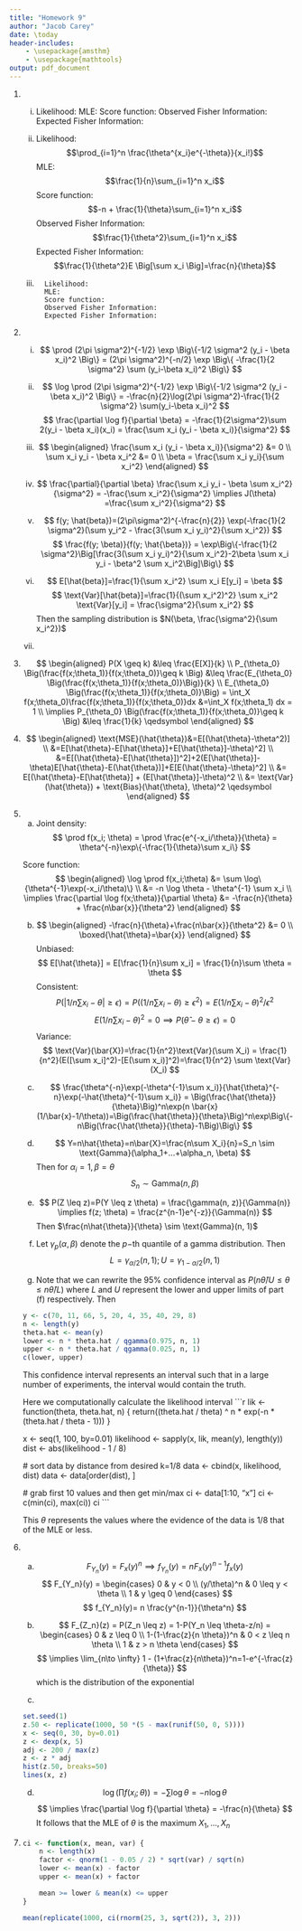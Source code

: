 ```yaml
---
title: "Homework 9"
author: "Jacob Carey"
date: \today
header-includes:
    - \usepackage{amsthm}
    - \usepackage{mathtools}
output: pdf_document
---
```


1.
    (i)
        Likelihood:
        MLE:
        Score function:
        Observed Fisher Information:
        Expected Fisher Information:

    (ii)
        Likelihood: $$\prod_{i=1}^n \frac{\theta^{x_i}e^{-\theta}}{x_i!}$$
        MLE: $$\frac{1}{n}\sum_{i=1}^n x_i$$
        Score function: $$-n + \frac{1}{\theta}\sum_{i=1}^n x_i$$
        Observed Fisher Information: $$\frac{1}{\theta^2}\sum_{i=1}^n x_i$$
        Expected Fisher Information: $$\frac{1}{\theta^2}E \Big[\sum x_i \Big]=\frac{n}{\theta}$$

    (iii)
        Likelihood:
        MLE:
        Score function:
        Observed Fisher Information:
        Expected Fisher Information:

2.
    (i)
    $$
    \prod (2\pi \sigma^2)^{-1/2} \exp \Big\{-1/2 \sigma^2 (y_i - \beta x_i)^2 \Big\} = (2\pi \sigma^2)^{-n/2} \exp \Big\{ -\frac{1}{2 \sigma^2} \sum (y_i-\beta x_i)^2 \Big\}
    $$

    (ii)
    $$
    \log \prod (2\pi \sigma^2)^{-1/2} \exp \Big\{-1/2 \sigma^2 (y_i - \beta x_i)^2 \Big\} = -\frac{n}{2}\log(2\pi \sigma^2)-\frac{1}{2 \sigma^2} \sum(y_i-\beta x_i)^2
    $$
    $$
    \frac{\partial \log f}{\partial \beta} = -\frac{1}{2\sigma^2}\sum 2(y_i - \beta x_i)(x_i) = \frac{\sum x_i (y_i - \beta x_i)}{\sigma^2}
    $$

    (iii)
    $$
    \begin{aligned}
    \frac{\sum x_i (y_i - \beta x_i)}{\sigma^2} &= 0 \\
    \sum x_i y_i - \beta x_i^2 &= 0 \\
    \beta = \frac{\sum x_i y_i}{\sum x_i^2}
    \end{aligned}
    $$

    (iv)
    $$
    \frac{\partial}{\partial \beta} \frac{\sum x_i y_i - \beta \sum x_i^2}{\sigma^2} = -\frac{\sum x_i^2}{\sigma^2} \implies J(\theta) =\frac{\sum x_i^2}{\sigma^2}
    $$

    (v)
    $$
    f(y; \hat{beta})=(2\pi\sigma^2)^{-\frac{n}{2}} \exp(-\frac{1}{2 \sigma^2}(\sum y_i^2 - \frac{3(\sum x_i y_i)^2}{\sum x_i^2})
    $$
    $$
    \frac{f(y; \beta)}{f(y; \hat{\beta})} = \exp\Big\{-\frac{1}{2 \sigma^2}\Big[\frac{3(\sum x_i y_i)^2}{\sum x_i^2}-2\beta \sum x_i y_i - \beta^2 \sum x_i^2\Big]\Big\}
    $$

    (vi)
    $$
    E[\hat{beta}]=\frac{1}{\sum x_i^2} \sum x_i E[y_i] = \beta
    $$
    $$
    \text{Var}[\hat{beta}]=\frac{1}{(\sum x_i^2)^2} \sum x_i^2 \text{Var}[y_i] = \frac{\sigma^2}{\sum x_i^2}
    $$
    Then the sampling distribution is $N(\beta, \frac{\sigma^2}{\sum x_i^2})$

    (vii)

3.
    $$
    \begin{aligned}
    P(X \geq k) &\leq \frac{E[X]}{k} \\
    P_{\theta_0} \Big(\frac{f(x;\theta_1)}{f(x;\theta_0)}\geq k \Big) &\leq \frac{E_{\theta_0} \Big(\frac{f(x;\theta_1)}{f(x;\theta_0)}\Big)}{k} \\
    E_{\theta_0} \Big(\frac{f(x;\theta_1)}{f(x;\theta_0)}\Big) = \int_X f(x;\theta_0)\frac{f(x;\theta_1)}{f(x;\theta_0)}dx &=\int_X f(x;\theta_1) dx = 1 \\
    \implies P_{\theta_0} \Big(\frac{f(x;\theta_1)}{f(x;\theta_0)}\geq k \Big) &\leq \frac{1}{k} \qedsymbol
    \end{aligned}
    $$

4. 
    $$
    \begin{aligned}
        \text{MSE}(\hat{\theta})&=E[(\hat{\theta}-\theta^2)] \\
        &=E[\hat{\theta}-E[\hat{\theta}]+E[\hat{\theta}]-\theta)^2] \\
        &=E[(\hat{\theta}-E[\hat{\theta}])^2]+2(E[\hat{\theta}]-\theta)E[\hat{\theta}-E(\hat{\theta})]+E[E(\hat{\theta}-\theta)^2] \\
        &= E[(\hat{\theta}-E[\hat{\theta}] + (E[\hat{\theta}]-\theta)^2 \\
        &= \text{Var}(\hat{\theta}) + \text{Bias}(\hat{\theta}, \theta)^2 \qedsymbol
    \end{aligned}
    $$

5. (a)
    Joint density:
    $$
    \prod f(x_i; \theta) = \prod \frac{e^{-x_i/\theta}}{\theta} = \theta^{-n}\exp\{-\frac{1}{\theta}\sum x_i\}
    $$

    Score function:
    $$
    \begin{aligned}
    \log \prod f(x_i;\theta) &= \sum \log\{\theta^{-1}\exp(-x_i/\theta)\} \\
    &= -n \log \theta - \theta^{-1} \sum x_i \\
    \implies \frac{\partial \log f(x;\theta)}{\partial \theta} &= -\frac{n}{\theta} + \frac{n\bar{x}}{\theta^2}
    \end{aligned}
    $$
    (b)
    $$
    \begin{aligned}
    -\frac{n}{\theta}+\frac{n\bar{x}}{\theta^2} &= 0 \\
    \boxed{\hat{\theta}=\bar{x}}
    \end{aligned}
    $$
    Unbiased:
    $$
    E[\hat{\theta}] = E[\frac{1}{n}\sum x_i] = \frac{1}{n}\sum \theta = \theta
    $$
    Consistent:
    $$
    P(|1/n\sum x_i - \theta|\geq \epsilon) = P((1/n \sum x_i - \theta) \geq \epsilon^2) = E(1/n \sum x_i - \theta)^2/ \epsilon^2
    $$
    $$
    E(1/n\sum x_i-\theta)^2 = 0 \implies P(\hat{\theta} - \theta \geq \epsilon) = 0
    $$
    Variance:
    $$
    \text{Var}(\bar{X})=\frac{1}{n^2}\text{Var}(\sum X_i) = \frac{1}{n^2}(E([\sum x_i]^2)-[E(\sum x_i)]^2)=\frac{1}{n^2} \sum \text{Var}(X_i)
    $$
    (c)
    $$
    \frac{\theta^{-n}\exp(-\theta^{-1}\sum x_i)}{\hat{\theta}^{-n}\exp(-\hat{\theta}^{-1}\sum x_i)} = \Big(\frac{\hat{\theta}}{\theta}\Big)^n\exp(n \bar{x}(1/\bar{x}-1/\theta))=\Big(\frac{\hat{\theta}}{\theta}\Big)^n\exp\Big\{-n\Big(\frac{\hat{\theta}}{\theta}-1\Big)\Big\}
    $$

    (d)
    $$
    Y=n\hat{\theta}=n\bar{X}=\frac{n\sum X_i}{n}=S_n \sim \text{Gamma}(\alpha_1+...+\alpha_n, \beta)
    $$
    Then for $\alpha_i=1, \beta=\theta$
    $$
    S_n \sim \text{Gamma}(n, \beta)
    $$

    (e)
    $$
    P(Z \leq z)=P(Y \leq z \theta) = \frac{\gamma(n, z)}{\Gamma(n)} \implies f(z; \theta) = \frac{z^{n-1}e^{-z}}{\Gamma(n)}
    $$
    Then $\frac{n\hat{\theta}}{\theta} \sim \text{Gamma}(n, 1)$

    (f) Let $\gamma_p(\alpha, \beta)$ denote the $p-$th quantile of a gamma distribution. Then
    $$
    L=\gamma_{\alpha/2}(n, 1); U=\gamma_{1-\alpha/2}(n, 1)
    $$

    (g) Note that we can rewrite the 95% confidence interval as $P(n\hat{\theta}/U \leq \theta \leq n\hat{\theta}/L)$ where $L$ and $U$ represent the lower and upper limits of part (f) respectively. Then
    ```r
    y <- c(70, 11, 66, 5, 20, 4, 35, 40, 29, 8)
    n <- length(y)
    theta.hat <- mean(y)
    lower <- n * theta.hat / qgamma(0.975, n, 1)
    upper <- n * theta.hat / qgamma(0.025, n, 1)
    c(lower, upper)
    ```

    This confidence interval represents an interval such that in a large number of experiments, the interval would contain the truth.

    Here we computationally calculate the likelihood interval
    ```r
    lik <- function(theta, theta.hat, n) {
        return((theta.hat / theta) ^ n * exp(-n * (theta.hat / theta - 1)))
    }

    x <- seq(1, 100, by=0.01)
    likelihood <- sapply(x, lik, mean(y), length(y))
    dist <- abs(likelihood - 1 / 8)

    # sort data by distance from desired k=1/8
    data <- cbind(x, likelihood, dist)
    data <- data[order(dist), ]

    # grab first 10 values and then get min/max
    ci <- data[1:10, "x"]
    ci <- c(min(ci), max(ci))
    ci
    ```

    This $\theta$ represents the values where the evidence of the data is 1/8 that of the MLE or less.

6. (a)
    $$
    F_{Y_n}(y)=F_x(y)^n \implies f_{Y_n}(y)=nF_x(y)^{n-1}f_x(y)
    $$
    $$
    F_{Y_n}(y) = \begin{cases}
        0 & y < 0 \\
        (y/\theta)^n & 0 \leq y < \theta \\
        1 & y \geq 0
        \end{cases}
    $$
    $$
    f_{Y_n}(y)= n \frac{y^{n-1}}{\theta^n}
    $$

    (b)
    $$
    F_{Z_n}(z) = P(Z_n \leq z) = 1-P(Y_n \leq \theta-z/n) = 
    \begin{cases}
    0 & z \leq 0 \\
    1-(1-\frac{z}{n \theta})^n & 0 < z \leq n \theta \\
    1 & z > n \theta
    \end{cases}
    $$
    $$
    \implies \lim_{n\to \infty} 1 - (1+\frac{z}{n\theta})^n=1-e^{-\frac{z}{\theta}}
    $$
    which is the distribution of the exponential

    (c)
    ```r
    set.seed(1)
    z.50 <- replicate(1000, 50 *(5 - max(runif(50, 0, 5))))
    x <- seq(0, 30, by=0.01)
    z <- dexp(x, 5)
    adj <- 200 / max(z)
    z <- z * adj
    hist(z.50, breaks=50)
    lines(x, z)
    ```

    (d)
    $$
    \log(\prod f(x_i; \theta)) = -\sum \log \theta = -n \log \theta
    $$
    $$
    \implies \frac{\partial \log f}{\partial \theta} = -\frac{n}{\theta}
    $$
    It follows that the MLE of $\theta$ is the maximum $X_1, ..., X_n$

7. 
    ```r
    ci <- function(x, mean, var) {
        n <- length(x)
        factor <- qnorm(1 - 0.05 / 2) * sqrt(var) / sqrt(n)
        lower <- mean(x) - factor
        upper <- mean(x) + factor

        mean >= lower & mean(x) <= upper
    }

    mean(replicate(1000, ci(rnorm(25, 3, sqrt(2)), 3, 2)))
    ```
